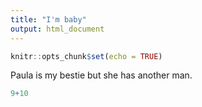 ```yaml
---
title: "I'm baby"
output: html_document
---
```


```r
knitr::opts_chunk$set(echo = TRUE)
```

Paula is my bestie but she has another man.

```r
9+10
```


